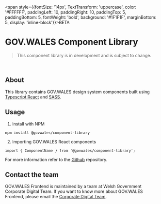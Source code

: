 
<Meta title='Introduction' />

<span style={{fontSize: '14px', TextTransform: 'uppercase', color: '#FFFFFF', paddingLeft: 10, paddingRight: 10, paddingTop: 5, paddingBottom: 5, fontWeight: 'bold', background: '#1F1F1F', marginBottom: 5, display: 'inline-block'}}>BETA</span>

# GOV.WALES Component Library

> This component library is in development and is subject to change.

<br />

## About

This library contains GOV.WALES design system components built using [Typescript React](https://react.dev/learn/typescript) and [SASS](https://sass-lang.com/dart-sass/).

## Usage

1. Install with NPM

```
npm install @govwales/component-library
```

2. Importing GOV.WALES React components

```
import { ComponentName } from '@govwales/component-library';
```

For more information refer to the [Github](https://github.com/govwales/govwales-component-library) repository.

## Contact the team

GOV.WALES Frontend is maintained by a team at Welsh Government Corporate Digital Team. If you want to know more about GOV.WALES Frontend, please email the [Corporate Digital Team](mailto:digital@gov.wales).
